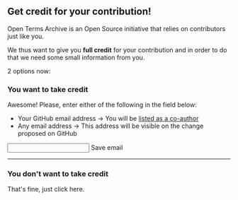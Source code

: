 ## Get credit for your contribution!

Open Terms Archive is an Open Source initiative that relies on contributors just like you.

We thus want to give you **full credit** for your contribution and in order to do that we need some small information from you.

2 options now:

### You want to take credit

Awesome! Please, enter either of the following in the field below:

- Your GitHub email address → You will be <a href="https://docs.github.com/en/pull-requests/committing-changes-to-your-project/creating-and-editing-commits/creating-a-commit-with-multiple-authors" target="_blank">listed as a co-author</a>
- Any email address → This address will be visible on the change proposed on GitHub

<Input />
<UpdateButton>Save email</UpdateButton>

---

### You don't want to take credit

That's fine, just <IgnoreButton>click here</IgnoreButton>.
